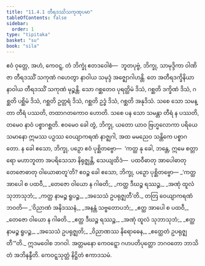 ```yaml
---
title: "11.4.1 တီရဒဿိသကုဏုပမာ"
tableOfContents: false
sidebar:
  order: 1
type: "tipitaka"
basket: "su"
book: "sila"
---
```



<DynamicBreadcrumb />

<Division number="497" book="sila" e="ch" v="6" p="212">

<Paragraph number="857" book="sila">
ဧဝံ ဝုတ္တေ, အဟံ, ကေဝဋ္ဋ, တံ ဘိက္ခုံ ဧတဒဝေါစံ—  ဘူတပုဗ္ဗံ, ဘိက္ခု, သာမုဒ္ဒိကာ ဝါဏိဇာ တီရဒဿိံ သကုဏံ ဂဟေတွာ နာဝါယ သမုဒ္ဒံ အဇ္ဈောဂါဟန္တိ. တေ အတီရဒက္ခိနိယာ နာဝါယ တီရဒဿိံ သကုဏံ မုဉ္စန္တိ. သော ဂစ္ဆတေဝ ပုရတ္ထိမံ ဒိသံ, ဂစ္ဆတိ ဒက္ခိဏံ ဒိသံ, ဂစ္ဆတိ ပစ္ဆိမံ ဒိသံ, ဂစ္ဆတိ ဥတ္တရံ ဒိသံ, ဂစ္ဆတိ ဥဒ္ဓံ ဒိသံ, ဂစ္ဆတိ အနုဒိသံ. သစေ သော သမန္တာ တီရံ ပဿတိ, တထာဂတကောဝ ဟောတိ. သစေ ပန သော သမန္တာ တီရံ န ပဿတိ, တမေဝ နာဝံ ပစ္စာဂစ္ဆတိ. ဧဝမေဝ ခေါ တွံ, ဘိက္ခု, ယတော ယာဝ ဗြဟ္မလောကာ ပရိယေသမာနော ဣမဿ ပဉှဿ ဝေယျာကရဏံ နာဇ္ဈဂါ, အထ မမညေဝ သန္တိကေ ပစ္စာဂတော. န ခေါ ဧသော, ဘိက္ခု, ပဉှော ဧဝံ ပုစ္ဆိတဗ္ဗော—  ‘ကတ္ထ နု ခေါ, ဘန္တေ, ဣမေ စတ္တာရော မဟာဘူတာ အပရိသေသာ နိရုဇ္ဈန္တိ, သေယျထိဒံ—  ပထဝီဓာတု အာပေါဓာတု တေဇောဓာတု ဝါယောဓာတူ’တိ?
</Paragraph>

</Division>
<Division number="498" book="sila" e="ch" v="6" p="213">

<Paragraph number="858" book="sila">
ဧဝဉ္စ ခေါ ဧသော, ဘိက္ခု, ပဉှော ပုစ္ဆိတဗ္ဗော—
</Paragraph>

<Paragraph number="859" type="verses" book="sila">
_‘ကတ္ထ အာပေါ စ ပထဝီ,_  
_တေဇော ဝါယော န ဂါဓတိ;_  
_ကတ္ထ ဒီဃဉ္စ ရဿဉ္စ,_  
_အဏုံ ထူလံ သုဘာသုဘံ;_  
_ကတ္ထ နာမဉ္စ ရူပဉ္စ,_  
_အသေသံ ဥပရုဇ္ဈတီ’တိ._  

</Paragraph>

</Division>
<Division number="499" book="sila" e="ch" v="6" p="213">

<Paragraph number="860" book="sila">
တတြ ဝေယျာကရဏံ ဘဝတိ—
</Paragraph>

<Paragraph number="861" type="verses" book="sila">
_‘ဝိညာဏံ အနိဒဿနံ,_  
_အနန္တံ သဗ္ဗတောပဘံ;_  
_ဧတ္ထ အာပေါ စ ပထဝီ,_  
_တေဇော ဝါယော န ဂါဓတိ._  

</Paragraph>

<Paragraph number="862" type="verses" book="sila">
_ဧတ္ထ ဒီဃဉ္စ ရဿဉ္စ,_  
_အဏုံ ထူလံ သုဘာသုဘံ;_  
_ဧတ္ထ နာမဉ္စ ရူပဉ္စ,_  
_အသေသံ ဥပရုဇ္ဈတိ;_  
_ဝိညာဏဿ နိရောဓေန,_  
_ဧတ္ထေတံ ဥပရုဇ္ဈတီ’”တိ._  

</Paragraph>

</Division>
<Division number="500" book="sila" e="ch" v="6" p="213">

<Paragraph number="863" book="sila">
ဣဒမဝေါစ ဘဂဝါ. အတ္တမနော ကေဝဋ္ဋော ဂဟပတိပုတ္တော ဘဂဝတော ဘာသိတံ အဘိနန္ဒီတိ.

</Paragraph>
</Division>

<Paragraph number="864" type="center" book="sila">
ကေဝဋ္ဋသုတ္တံ နိဋ္ဌိတံ ဧကာဒသမံ.
</Paragraph>